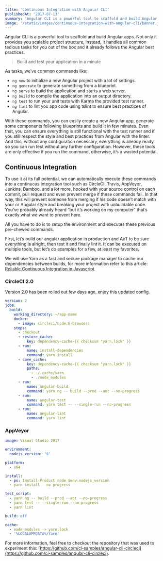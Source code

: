 ```yaml
---
title: 'Continuous Integration with Angular CLI'
publishedAt: '2017-07-13'
summary: 'Angular CLI is a powerful tool to scaffold and build Angular apps. Not only it provides you scalable project structure, instead, it handles all common tedious tasks for you out of the box and it already follows the Angular best practices.'
image: '/static/images/continuous-integration-with-angular-cli/banner.jpeg'
---
```


Angular CLI is a powerful tool to scaffold and build Angular apps. Not only it provides you scalable project structure, instead, it handles all common tedious tasks for you out of the box and it already follows the Angular best practices.

> Build and test your application in a minute

As tasks, we’ve common commands like:

- `ng new` to initialize a new Angular project with a lot of settings.
- `ng generate` to generate something from a blueprint.
- `ng serve` to build the application and starts a web server.
- `ng build` to compile the application into an output directory.
- `ng test` to run your unit tests with Karma the provided test runner.
- `ng lint` to lint you app code using tslint to ensure best practices of Angular.

With these commands, you can easily create a new Angular app, generate some components following blueprints and build it in few minutes. Even that, you can ensure everything is still functional with the test runner and if you still respect the style and best practices from Angular with the linter. And this, without any configuration necessary, everything is already ready so you can run test without any further configuration. However, these tools are only effective if you run the command, otherwise, it’s a wasted potential.

## Continuous Integration

To use it at its full potential, we can automatically execute these commands into a continuous integration tool such as CircleCI, Travis, AppVeyor, Jenkins, Bamboo, and a lot more, hooked with your source control on each commit, pull request and even prevent merge if these commands fail. In that way, this will prevent someone from merging if his code doesn’t match with your or Angular style and breaking your project with unbuildable code. You’ve probably already heard “but it’s working on my computer“ that’s exactly what we want to prevent here.

All you have to do is to setup the environment and executes these previous pre-chewed commands.

First, let’s build our angular application in production and AoT to be sure everything is alright, then test it and finally lint it. It can be executed on multiple tools, but let’s do examples for a few, at least my favorites.

We will use Yarn as a fast and secure package manager to cache our dependencies between builds, for more information refer to this article: [Reliable Continuous Integration in Javascript](/blog/reliable-continuous-integration-in-javascript).

### CircleCI 2.0

Version 2.0 has been rolled out few days ago, enjoy this updated config.

```yml
version: 2
jobs:
  build:
    working_directory: ~/app-name
    docker:
      - image: circleci/node:6-browsers
    steps:
      - checkout
      - restore_cache:
          key: dependency-cache-{{ checksum "yarn.lock" }}
      - run:
          name: install-dependencies
          command: yarn install
      - save_cache:
          key: dependency-cache-{{ checksum "yarn.lock" }}
          paths:
            - ~/.cache/yarn
            - ./node_modules
      - run:
          name: angular-build
          command: yarn ng -- build --prod --aot --no-progress
      - run:
          name: angular-test
          command: yarn test -- --single-run --no-progress
      - run:
          name: angular-lint
          command: yarn lint
```

### AppVeyor

```yml
image: Visual Studio 2017

environment:
  nodejs_version: '6'

platform:
  - x64

install:
  - ps: Install-Product node $env:nodejs_version
  - yarn install --no-progress

test_script:
  - yarn ng -- build --prod --aot --no-progress
  - yarn test -- --single-run --no-progress
  - yarn lint

build: off

cache:
  - node_modules -> yarn.lock
  - '%LOCALAPPDATA%/Yarn'
```

For more information, feel free to checkout the repository that was used to experiment this: [https://github.com/ci-samples/angular-cli-circleci](https://github.com/ci-samples/angular-cli-circleci).
